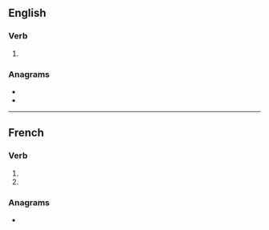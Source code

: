 {{also|endurés}}

==English==

===Verb===
{{head|en|verb form}}

# {{en-third-person singular of|endure}}

===Anagrams===
* {{l|en|end user}}
* {{l|en|ensured}}

----

==French==

===Verb===
{{fr-verb-form}}

# {{inflection of|endurer||2|s|pres|indc|lang=fr}}
# {{inflection of|endurer||2|s|pres|subj|lang=fr}}

===Anagrams===
* {{l|fr|rendues}}